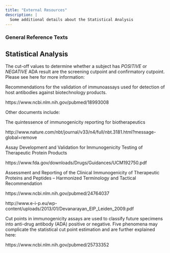 ```yaml
---
title: "External Resources"
description: |
  Some additional details about the Statistical Analysis
---
```


### General Reference Texts

## Statistical Analysis

The cut-off values to determine whether a subject has *POSITIVE* or *NEGATIVE* ADA result are the screening cutpoint and confirmatory cutpoint. Please see here for more information:

Recommendations for the validation of immunoassays used for detection of host antibodies against biotechnology products.

https://www.ncbi.nlm.nih.gov/pubmed/18993008

Other documents include:

The quintessence of immunogenicity reporting for biotherapeutics

http://www.nature.com/nbt/journal/v33/n4/full/nbt.3181.html?message-global=remove

Assay Development and Validation for Immunogenicity Testing of Therapeutic Protein Products

https://www.fda.gov/downloads/Drugs/Guidances/UCM192750.pdf

Assessment and Reporting of the Clinical Immunogenicity of Therapeutic Proteins and Peptides – Harmonized Terminology and Tactical Recommendation

https://www.ncbi.nlm.nih.gov/pubmed/24764037

http://www.e-i-p.eu/wp-content/uploads/2013/01/Devanarayan_EIP_Leiden_2009.pdf

Cut points in immunogenicity assays are used to classify future specimens into anti-drug antibody (ADA) positive or negative. Five phenomena may complicate the statistical cut point estimation and are further explained here:

https://www.ncbi.nlm.nih.gov/pubmed/25733352